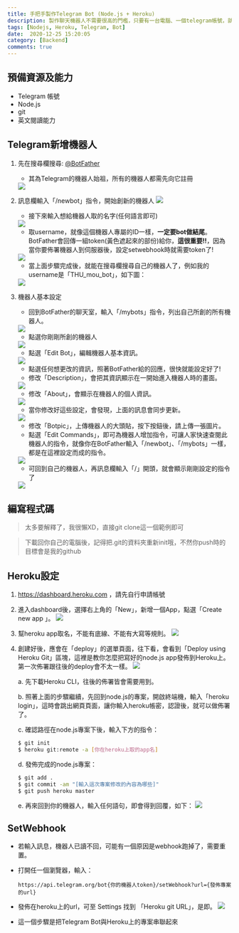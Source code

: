 ```yaml
---
title: 手把手製作Telegram Bot (Node.js + Heroku)
description: 製作聊天機器人不需要很高的門檻，只要有一台電腦、一個telegram帳號，就可以實現啦! 這篇文章將帶大家一步步來製作一個Telegram Bot，並且在Heroku上部署。
tags: [Nodejs, Heroku, Telegram, Bot]
date:  2020-12-25 15:20:05
category: [Backend]
comments: true
---
```


## 預備資源及能力
- Telegram 帳號
- Node.js
- git
- 英文閱讀能力

## Telegram新增機器人
1) 先在搜尋欄搜尋: [@BotFather](https://t.me/botfather)
    - 其為Telegram的機器人始祖，所有的機器人都需先向它註冊
    <img class="post-img" src="https://miro.medium.com/v2/resize:fit:1400/format:webp/1*7bB0qjiWBI66vHrkJuvXQw.png" />

2) 訊息欄輸入「/newbot」指令，開始創新的機器人
    <img class="post-img" src="https://miro.medium.com/v2/resize:fit:1400/format:webp/1*y0I_BEgPHcf9IPOehvr68w.png" />

    - 接下來輸入想給機器人取的名字(任何語言即可)
    <img class="post-img" src="https://miro.medium.com/v2/resize:fit:1400/format:webp/1*XZXR8VY4dzVWGjg9AE71MQ.png" />

    - 取username，就像這個機器人專屬的ID一樣，**一定要bot做結尾**。BotFather會回傳一組token(黃色遮起來的部份)給你，**這很重要!!**，因為當你要佈署機器人到伺服器後，設定setwebhook時就需要token了!
    <img class="post-img" src="https://miro.medium.com/v2/resize:fit:786/format:webp/1*_d_bcnEoqBaIbgaqOCM1mw.png" />

    - 當上面步驟完成後，就能在搜尋欄搜尋自己的機器人了，例如我的username是「THU_mou_bot」，如下圖：
    <img class="post-img" src="https://miro.medium.com/v2/resize:fit:1400/format:webp/1*YWuSMkvL1IvWtvjm0j8zaQ.png" />

3) 機器人基本設定
    - 回到BotFather的聊天室，輸入「/mybots」指令，列出自己所創的所有機器人。
    <img class="post-img" src="https://miro.medium.com/v2/resize:fit:1400/format:webp/1*2Ty5Eft4uNVFcF7VXhDGIg.png" />

    - 點選你剛剛所創的機器人
    <img class="post-img" src="https://miro.medium.com/v2/resize:fit:786/format:webp/1*i3NE31TXT35WffyV49lsZw.png" />

    - 點選「Edit Bot」，編輯機器人基本資訊。
    <img class="post-img" src="https://miro.medium.com/v2/resize:fit:780/format:webp/1*tA6Vf6mbsia0vclAdLBlSQ.png" />

    - 點選任何想更改的資訊，照著BotFather給的回應，很快就能設定好了!
    - 修改「Description」，會把其資訊顯示在一開始進入機器人時的畫面。
    <img class="post-img" src="https://miro.medium.com/v2/resize:fit:842/format:webp/1*hYWXI67JeSSDF7vsOIU36Q.png" />

    - 修改「About」，會顯示在機器人的個人資訊。
    <img class="post-img" src="https://miro.medium.com/v2/resize:fit:764/format:webp/1*SjGBEtDyrhWU1n1fto0f-w.png" />

    - 當你修改好這些設定，會發現，上面的訊息會同步更新。
    <img class="post-img" src="https://miro.medium.com/v2/resize:fit:806/format:webp/1*bHMi8jmzSu_D6s7zBJbfuA.png" />

    - 修改「Botpic」，上傳機器人的大頭貼，按下按鈕後，請上傳一張圖片。
    - 點選「Edit Commands」，即可為機器人增加指令，可讓人家快速查閱此機器人的指令，就像你在BotFather輸入「/newbot」、「/mybots」一樣，都是在這裡設定而成的指令。
    <img class="post-img" src="https://miro.medium.com/v2/resize:fit:806/format:webp/1*7-6C0h0etF483Un5jphzAg.png" />

    - 可回到自己的機器人，再訊息欄輸入「/」開頭，就會顯示剛剛設定的指令了
    <img class="post-img" src="https://miro.medium.com/v2/resize:fit:830/format:webp/1*oWp_PbhhrfIU2dmNtaApLA.png" />

## 編寫程式碼
> 太多要解釋了，我很懶XD，直接git clone這一個範例即可

<LinkPreview class="link-preview--no-metadata" id="https://github.com/hanc1027-articles/TgBot_Nodejs_Example" hideContent />

> 下載回你自己的電腦後，記得把.git的資料夾重新init哦，不然你push時的目標會是我的github

## Heroku設定
1) https://dashboard.heroku.com ，請先自行申請帳號
2) 進入dashboard後，選擇右上角的「New」，新增一個App，點選「Create new app 」。
    <img class="post-img" src="https://miro.medium.com/v2/resize:fit:1400/format:webp/1*oC1OYIdu8IYBcbzj-MRG_A.png" />
3) 幫heroku app取名，不能有底線、不能有大寫等規則。
    <img class="post-img" src="https://miro.medium.com/v2/resize:fit:1400/format:webp/1*azp67xZDImE-VSoDuJnUEA.png" />
4) 創建好後，應會在「deploy」的選單頁面，往下看，會看到「Deploy using Heroku Git」區塊，這裡是教你怎麼把寫好的node.js app發佈到Heroku上。
第一次佈署跟往後的deploy會不太一樣。
    <img class="post-img" src="https://miro.medium.com/v2/resize:fit:1400/format:webp/1*HNvOraiEaVSOwF2iOlvYgQ.png" />

    a. 先下載Heroku CLI，往後的佈署皆會需要用到。

    b. 照著上面的步驟繼續，先回到node.js的專案，開啟終端機，輸入「heroku login」，這時會跳出網頁頁面，讓你輸入heroku帳密，認證後，就可以做佈署了。

    c. 確認路徑在node.js專案下後，輸入下方的指令：
    ```bash
    $ git init
    $ heroku git:remote -a [你在heroku上取的app名]
    ```

    d. 發佈完成的node.js專案：
    ```bash
    $ git add .
    $ git commit -am "[輸入這次專案修改的內容為哪些]"
    $ git push heroku master
    ```

    e. 再來回到你的機器人，輸入任何語句，即會得到回覆，如下：
    <img class="post-img" src="https://miro.medium.com/v2/resize:fit:816/format:webp/1*a8SFdiJK3xnaeMKuafNY7A.png" />

## SetWebhook
- 若輸入訊息，機器人已讀不回，可能有一個原因是webhook跑掉了，需要重置。
- 打開任一個瀏覽器，輸入：
  ```
  https://api.telegram.org/bot{你的機器人token}/setWebhook?url={發佈專案的url}
  ```
- 發佈在heroku上的url，可至 Settings 找到 「Heroku git URL」，是即。
  <img class="post-img" src="https://miro.medium.com/v2/resize:fit:1400/format:webp/1*VL1pm12gx8HU5hww6hLLiA.png" />

- 這一個步驟是把Telegram Bot與Heroku上的專案串聯起來
